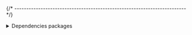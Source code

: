 
{/* ------------------------------------------------------------------------ */}

<details>
<summary>Dependencies packages</summary>

`dependencies`:

- https://www.npmjs.com/package/@ilg/cli-start-options
- https://www.npmjs.com/package/@npmcli/arborist
- https://www.npmjs.com/package/@xpack/cmd-shim
- https://www.npmjs.com/package/@xpack/xpm-liquid
- https://www.npmjs.com/package/cacache
- https://www.npmjs.com/package/copy-file
- https://www.npmjs.com/package/cross-spawn
- https://www.npmjs.com/package/decompress
- https://www.npmjs.com/package/del
- https://www.npmjs.com/package/https-proxy-agent
- https://www.npmjs.com/package/is-windows
- https://www.npmjs.com/package/json
- https://www.npmjs.com/package/liquidjs
- https://www.npmjs.com/package/make-dir
- https://www.npmjs.com/package/mz
- https://www.npmjs.com/package/node-fetch
- https://www.npmjs.com/package/pacote
- https://www.npmjs.com/package/parse-git-config
- https://www.npmjs.com/package/proxy-from-env
- https://www.npmjs.com/package/semver
- https://www.npmjs.com/package/tar

`devDependencies`:

- https://www.npmjs.com/package/del-cli
- https://www.npmjs.com/package/json
- https://www.npmjs.com/package/liquidjs
- https://www.npmjs.com/package/standard
- https://www.npmjs.com/package/tap

</details>
